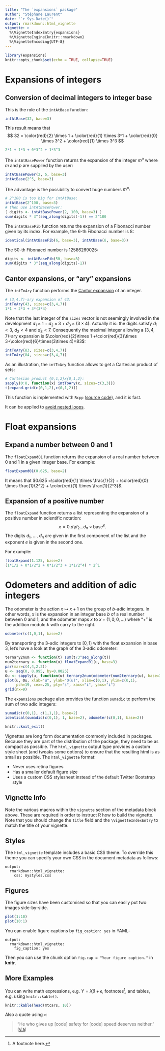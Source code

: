 ```yaml
---
title: "The `expansions` package"
author: "Stéphane Laurent"
date: "`r Sys.Date()`"
output: rmarkdown::html_vignette
vignette: >
  %\VignetteIndexEntry{expansions}
  %\VignetteEngine{knitr::rmarkdown}
  %\VignetteEncoding{UTF-8}
---
```



```r
library(expansions)
knitr::opts_chunk$set(echo = TRUE, collapse=TRUE)
```


# Expansions of integers

## Conversion of decimal integers to integer base

This is the role of the `intAtBase` function:

```r
intAtBase(32, base=3)
```

This result means that
$$
32 = \color{red}{2} \times 1 + \color{red}{1} \times 3^1 + \color{red}{0} \times 3^2 + \color{red}{1} \times 3^3
$$

```r
2*1 + 1*3 + 0*3^2 + 1*3^3
```


The `intAtBasePower` function returns the expansion of the integer $m^p$ where $m$ and $p$ are supplied by the user:

```r
intAtBasePower(2, 5, base=3)
intAtBase(2^5, base=3)
```

The advantage is the possibility to convert huge numbers $m^p$:

```r
# 2^100 is too big for intAtBase:
intAtBase(2^100, base=3)
# then use intAtBasePower:
( digits <- intAtBasePower(2, 100, base=3) )
sum(digits * 3^(seq_along(digits)-1)) == 2^100
```

The `intAtBaseFib` function returns the expansion of a Fibonacci number given by its index. For example, the $6$-th Fibonacci number is $8$:

```r
identical(intAtBaseFib(6, base=3), intAtBase(8, base=3))
```

The $50$-th Fibonacci number is $12586269025$:

```r
digits <- intAtBaseFib(50, base=3)
sum(digits * 3^(seq_along(digits)-1))
```



## Cantor expansions, or "ary" expansions 

The `intToAry` function performs the [Cantor expansion](http://stla.github.io/stlapblog/posts/Greedy.html) of an integer. 

```r
# (3,4,7)-ary expansion of 43:
intToAry(43, sizes=c(3,4,7))
1*1 + 2*3 + 3*(3*4)
```

Note that the last integer of the `sizes` vector is not seemingly involved in the development $d_1 \times 1 + d_2 \times 3 + d_3 \times (3 \times 4)$. 
Actually it is: the digits satisfy $d_1 < 3$, $d_2 < 4$ and $d_3 < 7$. 
Consequently the maximal integer allowing a $(3,4,7)$-ary expansion is $\color{red}{2}\times 1 +\color{red}{3}\times 3+\color{red}{6}\times(3\times 4)=83$:

```r
intToAry(83, sizes=c(3,4,7))
intToAry(84, sizes=c(3,4,7))
```


As an illustration, the `intToAry` function allows to get a Cartesian product of sets:

```r
# Cartesian product {0,1,2}x{0,1,2}:
sapply(0:8, function(x) intToAry(x, sizes=c(3,3)))
t(expand.grid(c(0,1,2),c(0,1,2)))
```

This function is implemented with `Rcpp` ([source code](https://github.com/stla/expansions/blob/master/src/rcpp_intToAry.cpp)), and it is fast. 

It can be applied to [avoid nested loops](http://stla.github.io/stlapblog/posts/Greedy.html). 


# Float expansions

## Expand a number between $0$ and $1$

The `floatExpand01` function returns the expansion of a real number between $0$ and $1$  in a given integer base. For example:

```r
floatExpand01(0.625, base=2)
```

It means that $0.625 =\color{red}{1} \times \frac{1}{2} + \color{red}{0} \times \frac{1}{2^2} + \color{red}{1} \times \frac{1}{2^3}$.

## Expansion of a positive number

The `floatExpand` function returns a list representing the expansion of a positive number in scientific notation:
$$
x = 0.d_1d_2\ldots d_n \times \text{base}^e.
$$
The digits $d_1$, $\ldots$, $d_n$ are given in the first component of the list and the exponent $e$ is given in the second one.

For example:

```r
floatExpand(1.125, base=2)
(1*1/2 + 0*1/2^2 + 0*1/2^3 + 1*1/2^4) * 2^1
```


# Odometers and addition of adic integers

The odometer is the action $x \mapsto x+1$ on the group of $b$-adic integers. 
In other words, $x$ is the expansion in an integer base $b$ of a real number between $0$ and $1$, and the odometer maps $x$ to $x + (1, 0, 0, \ldots)$ where "$+$" is the addition modulo $b$ with carry to the right. 

```r
odometer(c(1,0,1), base=2)
```

By transporting the $3$-adic integers to $[0,1)$ with the float expansion in base $3$, let's have a look at the graph of the $3$-adic odometer:

```r
ternary2num <- function(t) sum(t/3^seq_along(t))
num2ternary <- function(u) floatExpand01(u, base=3)
par(mar=c(4,4,2,2))
u <- seq(0, 0.995, by=0.0025)
Ou <- sapply(u, function(u) ternary2num(odometer(num2ternary(u), base=3)))
plot(u, Ou, xlab="u", ylab="O(u)", xlim=c(0,1), ylim=c(0,1),
     pch=19, cex=.25, pty="s", xaxs="i", yaxs="i")
grid(nx=9)
```

The `expansions` package also provides the function `sumadic` to perform the sum of two adic integers:

```r
sumadic(c(0,1), c(1,1,1), base=2)
identical(sumadic(c(0,1), 1, base=2), odometer(c(0,1), base=2))
```


```r
knitr::knit_exit()
```


Vignettes are long form documentation commonly included in packages. Because they are part of the distribution of the package, they need to be as compact as possible. The `html_vignette` output type provides a custom style sheet (and tweaks some options) to ensure that the resulting html is as small as possible. The `html_vignette` format:

- Never uses retina figures
- Has a smaller default figure size
- Uses a custom CSS stylesheet instead of the default Twitter Bootstrap style

## Vignette Info

Note the various macros within the `vignette` section of the metadata block above. These are required in order to instruct R how to build the vignette. Note that you should change the `title` field and the `\VignetteIndexEntry` to match the title of your vignette.

## Styles

The `html_vignette` template includes a basic CSS theme. To override this theme you can specify your own CSS in the document metadata as follows:

    output: 
      rmarkdown::html_vignette:
        css: mystyles.css

## Figures

The figure sizes have been customised so that you can easily put two images side-by-side. 

```r
plot(1:10)
plot(10:1)
```

You can enable figure captions by `fig_caption: yes` in YAML:

    output:
      rmarkdown::html_vignette:
        fig_caption: yes

Then you can use the chunk option `fig.cap = "Your figure caption."` in **knitr**.

## More Examples

You can write math expressions, e.g. $Y = X\beta + \epsilon$, footnotes^[A footnote here.], and tables, e.g. using `knitr::kable()`.

```r
knitr::kable(head(mtcars, 10))
```

Also a quote using `>`:

> "He who gives up [code] safety for [code] speed deserves neither."
([via](https://twitter.com/hadleywickham/status/504368538874703872))
